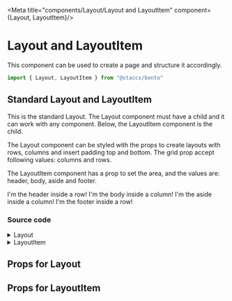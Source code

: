
<Meta title="components/Layout/Layout and LayoutItem" component={Layout, LayoutItem}/>

# Layout and LayoutItem
This component can be used to create a page and structure it accordingly.

```javascript
import { Layout, LayoutItem } from "@staccx/bento"
```

## Standard Layout and LayoutItem
This is the standard Layout. The Layout component must have a child and it can work with any component. Below, the LayoutItem component is the child.

The Layout component can be styled with the props to create layouts with rows, columns and insert padding top and bottom. The grid prop accept following values: columns and rows.

The LayoutItem component has a prop to set the area, and the values are: header, body, aside and footer.

<Preview>
  <Story name="Standard Layout and LayoutItem">
    <div>
        <Layout
            grid="rows"
            style={{ backgroundColor: "#38618C", padding: 24, color: "white" }}>
            <LayoutItem
                area="header"
                style={{ backgroundColor: "#FFFFFF", padding: 24, color: "black" }}>
                I'm the header inside a row!
            </LayoutItem>
        </Layout>
        <Layout
            grid="columns"
            columnGap="large"
            style={{ backgroundColor: "#35A7FF", padding: 24, color: "white" }}
            >
            <LayoutItem
                area="body"
                style={{ backgroundColor: "#FFFFFF", padding: 24, color: "black" }}>
                I'm the body inside a column!
            </LayoutItem>
            <LayoutItem
                area="aside"
                style={{ backgroundColor: "#FFFFFF", padding: 24, color: "black" }}>
                I'm the aside inside a column!
            </LayoutItem>
        </Layout>
        <Layout
            grid="rows"
            style={{ backgroundColor: "#38618C", padding: 24, color: "white" }}>
            <LayoutItem
                area="header"
                style={{ backgroundColor: "#FFFFFF", padding: 24, color: "black" }}>
                I'm the footer inside a row!
            </LayoutItem>
        </Layout>
    </div>
  </Story>
</Preview>

### Source code
<details><summary>Layout</summary>
<p>

```bash
import React from "react"
import PropTypes from "prop-types"
import styled, { css } from "styled-components"
import { spacing, grid, applyVariants, commonPropTypes } from "../../../theming"
import themeProps from "./Layout.themeProps"
import { componentCreateFactory } from "../../../theming/utils/createVariantsFunctionFactory"

/**
 * The default Layout-Component. Can be used with Both LayoutItem inside as well as other components.
 * Is very flexible. You can use some predefined grids with the grid-prop or you can use variants.
 * The default instance without props just add vertical spacing between items
 *
 */
const Layout = ({
  grid,
  children,
  className,
  variant,
  columnGap,
  rowGap,
  paddingTop,
  paddingBottom,
  ...restProps
}) => (
  <LayoutContainer
    className={className}
    grid={grid}
    variant={variant}
    columnGap={columnGap}
    rowGap={rowGap}
    paddingTop={paddingTop}
    paddingBottom={paddingBottom}
    {...restProps}
  >
    {children}
  </LayoutContainer>
)

const isNotFlush = space => {
  switch (space) {
    case "flush":
      return false
    default:
      return true
  }
}

export const LayoutContainer = styled.div`
  display: grid;
  ${p =>
    isNotFlush(p.rowGap) &&
    css`
      grid-row-gap: ${spacing(p.rowGap)};
    `};
  ${p =>
    isNotFlush(p.columnGap) &&
    css`
      grid-column-gap: ${spacing(p.columnGap)};
    `};
  ${p =>
    isNotFlush(p.paddingBottom) &&
    css`
      padding-bottom: ${spacing(p.paddingBottom)};
    `};
  ${p =>
    isNotFlush(p.paddingTop) &&
    css`
      padding-top: ${spacing(p.paddingTop)};
    `};
  ${p => p.grid && grid};
  ${applyVariants(themeProps.container)};
`

Layout.defaultProps = {
  className: "",
  grid: null,
  columnGap: "medium",
  rowGap: "medium",
  paddingBottom: "flush",
  paddingTop: "flush"
}

Layout.propTypes = {
  /**
   * The component must have a child to structure the layout.
   */
  children: commonPropTypes.children.isRequired,
  /**
   * This prop assign a class to the component to style it.
   */
  className: PropTypes.string,
  /**
   * The prop accept columns and rows.
   */
  grid: PropTypes.string,
  /**
   * The spacing between columns.
   */
  columnGap: PropTypes.string,
  /**
   * The spacing between rows.
   */
  rowGap: PropTypes.string,
  /**
   * The padding-bottom of the component.
   */
  paddingBottom: PropTypes.string,
  /**
   * The padding-top of the component.
   */
  paddingTop: PropTypes.string
}
Layout.themeProps = themeProps
Layout.createVariants = componentCreateFactory(Layout)

export default Layout

```

</p>
</details>
<details><summary>LayoutItem</summary>
<p>

```bash
import React from "react"
import PropTypes from "prop-types"
import styled from "styled-components"
import { applyVariants, commonPropTypes } from "../../../theming"
import themeProps from "./LayoutItem.themeProps"
import { componentCreateFactory } from "../../../theming/utils/createVariantsFunctionFactory"

const LayoutItem = ({ area, children, className, variant, ...rest }) => (
  <LayoutItemContainer
    className={className}
    area={area}
    variant={variant}
    {...rest}
  >
    {children}
  </LayoutItemContainer>
)

export const LayoutItemContainer = styled.div`
  grid-area: ${props => props.area};
  ${applyVariants(themeProps.container)};
`

LayoutItem.defaultProps = {
  className: "",
  area: "",
  variant: ""
}

LayoutItem.propTypes = {
  /**
   * The component require a child component.
   */
  children: commonPropTypes.children.isRequired,
  /**
   * This prop assign a class to the component to style it.
   */
  className: PropTypes.string,
  /**
   * The area of the component, e.g. header, body, aside or footer.
   */
  area: PropTypes.string,
  /**
   * The variant get assigned from the theme, so it basically is styling.
   */
  variant: PropTypes.string
}
LayoutItem.themeProps = themeProps
LayoutItem.createVariants = componentCreateFactory(LayoutItem)

export default LayoutItem

```

</p>
</details>

## Props for Layout
<Props of={Layout} />

## Props for LayoutItem
<Props of={LayoutItem} />
